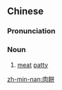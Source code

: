 {{also|肉饼}}
==Chinese==
{{zh-forms|s=肉饼}}

===Pronunciation===
{{zh-pron
|m=ròubǐng
|c=juk6 beng2
|mn=bah-piáⁿ
|cat=n
}}

===Noun===
{{zh-noun}}

# [[meat]] [[patty]]

{{zh-cat|Foods}}

[[zh-min-nan:肉餅]]